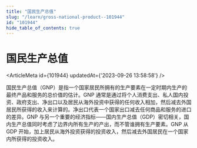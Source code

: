 ```yaml
---
title: "国民生产总值"
slug: "/learn/gross-national-product--101944"
id: "101944"
hide_table_of_contents: true
---
```



# 国民生产总值

<ArticleMeta id={101944} updatedAt={'2023-09-26 13:58:58'} />
<div className='border-solid border-b border-t-0 my-4 border-[var(--ifm-color-gray-300)]' />

国民生产总值（GNP）是指一个国家居民所拥有的生产要素在一定时期内生产的最终产品和服务的总价值的估计。GNP 通常是通过将个人消费支出、私人国内投资、政府支出、净出口以及居民从海外投资中获得的任何收入相加，然后减去外国居民所获得的收入来计算的。净出口代表一个国家出口减去任何商品和服务的进口的差异。GNP 与另一个重要的经济指标——国内生产总值（GDP）密切相关，国内生产总值同时考虑了边界内所有生产的产出，而不管谁拥有生产要素。GNP 从 GDP 开始，加上居民从海外投资获得的投资收入，然后减去外国居民在一个国家内所获得的投资收入。

